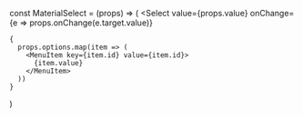 const MaterialSelect = (props) => (
  <Select
    value={props.value}
    onChange={e => props.onChange(e.target.value)}
  >
    {
      props.options.map(item => (
        <MenuItem key={item.id} value={item.id}>
          {item.value}
        </MenuItem>
      ))
    }
  </Select>
)

<MultiLevelSelector
  options={options}
  Selector={MaterialSelect}
  onChange={onChange}
/>
